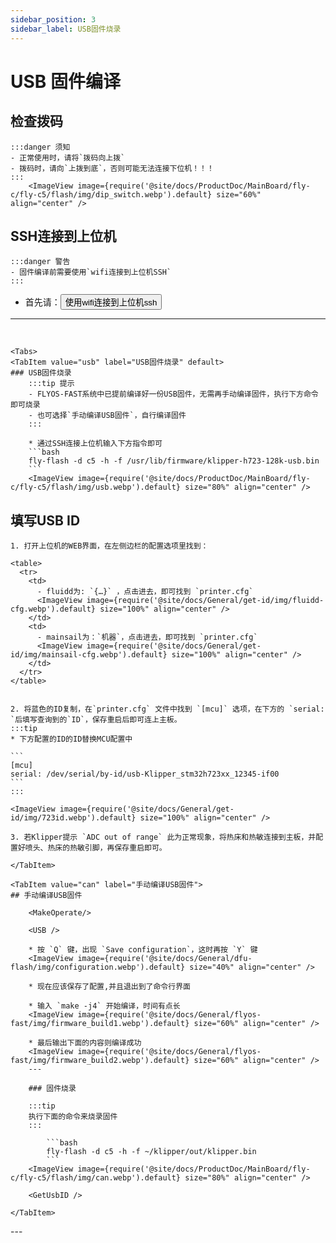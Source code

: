 ```yaml
---
sidebar_position: 3
sidebar_label: USB固件烧录
---
```







# USB 固件编译


## 检查拨码

    :::danger 须知
    - 正常使用时，请将`拨码向上拨`
    - 拨码时，请向`上拨到底`，否则可能无法连接下位机！！！
    :::
        <ImageView image={require('@site/docs/ProductDoc/MainBoard/fly-c/fly-c5/flash/img/dip_switch.webp').default} size="60%" align="center" />


## SSH连接到上位机

    :::danger 警告
    - 固件编译前需要使用`wifi连接到上位机SSH`
    :::

 * 首先请：<Button variant="contained" disableElevation component="a" rel="noopener" href="/docs/ProductDoc/MainBoard/fly-c/fly-c5/ssh#使用wifi连接到上位机ssh">使用wifi连接到上位机ssh</Button>  
 ---
 <br/>

    <Tabs>
    <TabItem value="usb" label="USB固件烧录" default>
    ### USB固件烧录
        :::tip 提示
        - FLYOS-FAST系统中已提前编译好一份USB固件，无需再手动编译固件，执行下方命令即可烧录
        - 也可选择`手动编译USB固件`，自行编译固件
        :::

        * 通过SSH连接上位机输入下方指令即可
        ```bash
        fly-flash -d c5 -h -f /usr/lib/firmware/klipper-h723-128k-usb.bin
        ```
        <ImageView image={require('@site/docs/ProductDoc/MainBoard/fly-c/fly-c5/flash/img/usb.webp').default} size="80%" align="center" />
    
    
## 填写USB ID

    1. 打开上位机的WEB界面，在左侧边栏的配置选项里找到：

    <table>
      <tr>
        <td>
          - fluidd为: `{…}` ，点击进去，即可找到 `printer.cfg`
          <ImageView image={require('@site/docs/General/get-id/img/fluidd-cfg.webp').default} size="100%" align="center" />
        </td>
        <td>
          - mainsail为：`机器`，点击进去，即可找到 `printer.cfg`
          <ImageView image={require('@site/docs/General/get-id/img/mainsail-cfg.webp').default} size="100%" align="center" />
        </td>
      </tr>
    </table>


    2. 将蓝色的ID复制，在`printer.cfg` 文件中找到 `[mcu]` 选项，在下方的 `serial: `后填写查询到的`ID`，保存重启后即可连上主板。
    :::tip
    * 下方配置的ID的ID替换MCU配置中

    ```
    [mcu]
    serial: /dev/serial/by-id/usb-Klipper_stm32h723xx_12345-if00
    ```
    :::

    <ImageView image={require('@site/docs/General/get-id/img/723id.webp').default} size="100%" align="center" />
    
    3. 若Klipper提示 `ADC out of range` 此为正常现象，将热床和热敏连接到主板，并配置好喷头、热床的热敏引脚，再保存重启即可。

    </TabItem>

    <TabItem value="can" label="手动编译USB固件">
    ## 手动编译USB固件

        <MakeOperate/>
    
        <USB />
    
        * 按 `Q` 键，出现 `Save configuration`，这时再按 `Y` 键
        <ImageView image={require('@site/docs/General/dfu-flash/img/configuration.webp').default} size="40%" align="center" />
    
        * 现在应该保存了配置,并且退出到了命令行界面
    
        * 输入 `make -j4` 开始编译，时间有点长
        <ImageView image={require('@site/docs/General/flyos-fast/img/firmware_build1.webp').default} size="60%" align="center" />
    
        * 最后输出下面的内容则编译成功
        <ImageView image={require('@site/docs/General/flyos-fast/img/firmware_build2.webp').default} size="60%" align="center" />
        ---
        
        ### 固件烧录
        
        :::tip
        执行下面的命令来烧录固件
        :::
        
            ```bash
            fly-flash -d c5 -h -f ~/klipper/out/klipper.bin
            ```
        <ImageView image={require('@site/docs/ProductDoc/MainBoard/fly-c/fly-c5/flash/img/can.webp').default} size="80%" align="center" />

        <GetUsbID />

    </TabItem>
</Tabs>
---

<br/>

